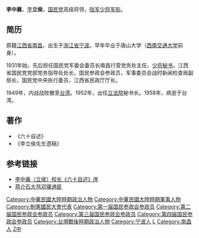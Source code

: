{{Infobox_officeholder
| name = 李中襄
| image name =李中襄.jpg
| width =
| now = 中華民國（台灣）政治人士
| period =
| Sex =男 
| Native place ={{QIN}}[[江西省|江西省]][[南昌縣|南昌縣]]
| place of birth =
| date of birth = 1896年
| place of death ={{ROC}}[[台灣|台灣]]
| date of death = 1958年6月12日
| party ={{Kmt|19px}} 
| educate =
*唐山大學 
| past =
*中國國民黨黨務設計委員 
*全國代表大會（第四屆）大會代表
*中國國民黨江西省黨部黨務整理委員
*江西民國日報社社長
*南昌行營黨務處主任委員
*南昌行營黨務處行營少將秘書
*江西省代表大會執行委員
*九江市政委員會主任委員
*江西省選參議員
*六全大會中央執行委員　　　　　　　　　　　　
*江西省政府委員
*江西省政府民政廳廳長
*農工運動委員會副主任委員
*工作競賽委員會副主任委員
*立法院秘書長
*制憲國民大會代表
}} 
'''李中襄'''{{BD|1896年||1958年|6月12日|catIdx=L李}}，[[表字|字]]'''立侯'''，[[国民党|国民党]]高级将领，[[陆军|陆军]][[少将|少将]][[军衔|军衔]]。

==简历==
原籍[[江西省|江西省]][[南昌|南昌]]，出生于[[浙江省|浙江省]][[宁波|宁波]]。早年毕业于唐山大学（[[西南交通大学|西南交通大学]]前身）。

1931年始，先后担任国民党军委会委员长南昌行营党务处主任，[[少将|少将]][[秘书|秘书]]，江西省国民党党部党务指导处处长，国民参政会参政员，军事委员会战时新闻检查局副局长，国民党中央执行委员，江西省民政厅厅长。

1949年，内战战败撤至[[台湾|台湾]]。1952年，出任[[立法院|立法院]]秘书长。1958年，病逝于台湾。

==著作==
* 《六十自述》
* 《李立侯先生遗稿》

==参考链接==
* [https://web.archive.org/web/20070427141254/http://www.jxncez.cn/Article/ArticleShow.asp?ArticleID=210 李中襄（立侯）校长《六十自述》序]
* [https://web.archive.org/web/20160304092250/http://www.huiguan.org.cn/modules.php?name=News&file=print&sid=45 蒋介石大骂邓骥通匪]

{{DEFAULTSORT:Li李中襄}}
[[Category:中華民國大陸時期政治人物|Category:中華民國大陸時期政治人物]]
[[Category:中華民國大陸時期軍事人物|Category:中華民國大陸時期軍事人物]]
[[Category:制憲國民大會代表|Category:制憲國民大會代表]]
[[Category:第一届国民参政会参政员|Category:第一届国民参政会参政员]]
[[Category:第二届国民参政会参政员|Category:第二届国民参政会参政员]]
[[Category:第三届国民参政会参政员|Category:第三届国民参政会参政员]]
[[Category:第四届国民参政会参政员|Category:第四届国民参政会参政员]]
[[Category:台灣戰後時期政治人物|Category:台灣戰後時期政治人物]]
[[Category:宁波人|Category:宁波人]]
[[Category:台灣戰後寧波移民|L]]
[[Category:南昌人|Category:南昌人]]
[[Category:李姓|Z中]]